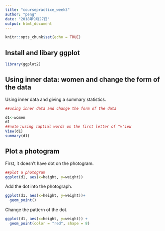```yaml
---
title: "coursepractice_week3"
author: "peng"
date: "2018年9月27日"
output: html_document
---
```


```r
knitr::opts_chunk$set(echo = TRUE)
```

## Install and libary ggplot

```r

library(ggplot2)

```

## Using inner data: women and change the form of the data

Using inner data and giving a summary statistics. 
```r
##using inner data and change the form of the data

d1<-women
d1
##note：using captial words on the first letter of "v"iew
View(d1)
summary(d1)
```

## Plot a photogram

First, it doesn't have dot on the photogram.
```r
##plot a photogram
ggplot(d1, aes(x=height, y=weight))
```

Add the dot into the photograph.
```r
ggplot(d1, aes(x=height, y=weight))+
  geom_point()
```


Change the pattern of the dot.
```r
ggplot(d1, aes(x=height, y=weight)) +
  geom_point(color = "red", shape = 8)
```


